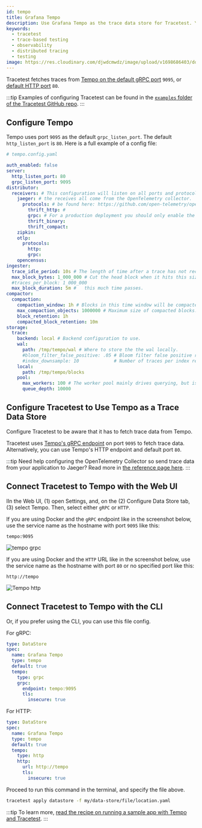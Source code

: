 ```yaml
---
id: tempo
title: Grafana Tempo
description: Use Grafana Tempo as the trace data store for Tracetest. You can use the native connection from Tracetest to pull telemetry data directly from Tempo.
keywords:
  - tracetest
  - trace-based testing
  - observability
  - distributed tracing
  - testing
image: https://res.cloudinary.com/djwdcmwdz/image/upload/v1698686403/docs/Blog_Thumbnail_14_rsvkmo.jpg
---
```


Tracetest fetches traces from [Tempo on the default gRPC port](https://grafana.com/docs/tempo/latest/configuration/#server) `9095`, or [default HTTP port](https://grafana.com/docs/tempo/latest/configuration/#server) `80`.

:::tip
Examples of configuring Tracetest can be found in the [`examples` folder of the Tracetest GitHub repo](https://github.com/intelops/qualityTrace/tree/main/examples).
:::

## Configure Tempo

Tempo uses port `9095` as the default `grpc_listen_port`. The default `http_listen_port` is `80`. Here is a full example of a config file:

```yaml
# tempo.config.yaml

auth_enabled: false
server:
  http_listen_port: 80
  grpc_listen_port: 9095
distributor:
  receivers: # This configuration will listen on all ports and protocols that Tempo is capable of.
    jaeger: # the receives all come from the OpenTelemetry collector.  more configuration information can
      protocols: # be found here: https://github.com/open-telemetry/opentelemetry-collector/tree/master/receiver.
        thrift_http: #
        grpc: # For a production deployment you should only enable the receivers you need!
        thrift_binary:
        thrift_compact:
    zipkin:
    otlp:
      protocols:
        http:
        grpc:
    opencensus:
ingester:
  trace_idle_period: 10s # The length of time after a trace has not received spans to consider it complete and flush it.
  max_block_bytes: 1_000_000 # Cut the head block when it hits this size or ...
  #traces_per_block: 1_000_000
  max_block_duration: 5m #   this much time passes.
compactor:
  compaction:
    compaction_window: 1h # Blocks in this time window will be compacted together.
    max_compaction_objects: 1000000 # Maximum size of compacted blocks.
    block_retention: 1h
    compacted_block_retention: 10m
storage:
  trace:
    backend: local # Backend configuration to use.
    wal:
      path: /tmp/tempo/wal # Where to store the the wal locally.
      #bloom_filter_false_positive: .05 # Bloom filter false positive rate.  Lower values create larger filters but fewer false positives.
      #index_downsample: 10             # Number of traces per index record.
    local:
      path: /tmp/tempo/blocks
    pool:
      max_workers: 100 # The worker pool mainly drives querying, but is also used for polling the blocklist.
      queue_depth: 10000
```

## Configure Tracetest to Use Tempo as a Trace Data Store

Configure Tracetest to be aware that it has to fetch trace data from Tempo.

Tracetest uses [Tempo's gRPC endpoint](https://grafana.com/docs/tempo/latest/configuration/#server) on port `9095` to fetch trace data. Alternatively, you can use Tempo's HTTP endpoint and default port `80`.

:::tip
Need help configuring the OpenTelemetry Collector so send trace data from your application to Jaeger? Read more in [the reference page here](/configuration/opentelemetry-collector-configuration-file-reference).
:::

## Connect Tracetest to Tempo with the Web UI

IIn the Web UI, (1) open Settings, and, on the (2) Configure Data Store tab, (3) select Tempo. Then, select either `gRPC` or `HTTP`.

If you are using Docker and the `gRPC` endpoint like in the screenshot below, use the service name as the hostname with port `9095` like this:

```
tempo:9095
```

![tempo grpc](https://res.cloudinary.com/djwdcmwdz/image/upload/v1710422510/docs/app.tracetest.io_organizations_ttorg_e66318ba6544b856_environments_ttenv_ad034a744607c050_settings_tab_agent_1_fc2ccz.png)

If you are using Docker and the `HTTP` URL like in the screenshot below, use the service name as the hostname with port `80` or no specified port like this:

```
http://tempo
```

![Tempo http](https://res.cloudinary.com/djwdcmwdz/image/upload/v1710422502/docs/app.tracetest.io_organizations_ttorg_e66318ba6544b856_environments_ttenv_ad034a744607c050_settings_tab_agent_gqqnjy.png)

## Connect Tracetest to Tempo with the CLI

Or, if you prefer using the CLI, you can use this file config.

For gRPC:

```yaml
type: DataStore
spec:
  name: Grafana Tempo
  type: tempo
  default: true
  tempo:
    type: grpc
    grpc:
      endpoint: tempo:9095
      tls:
        insecure: true
```

For HTTP:

```yaml
type: DataStore
spec:
  name: Grafana Tempo
  type: tempo
  default: true
  tempo:
    type: http
    http:
      url: http://tempo
      tls:
        insecure: true
```

Proceed to run this command in the terminal, and specify the file above.

```bash
tracetest apply datastore -f my/data-store/file/location.yaml
```

:::tip
To learn more, [read the recipe on running a sample app with Tempo and Tracetest](/examples-tutorials/recipes/running-tracetest-with-tempo).
:::
